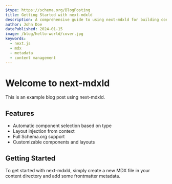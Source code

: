 ```yaml
---
$type: https://schema.org/BlogPosting
title: Getting Started with next-mdxld
description: A comprehensive guide to using next-mdxld for building content-driven Next.js applications with full metadata support
author: John Doe
datePublished: 2024-01-15
image: /blog/hello-world/cover.jpg
keywords:
  - next.js
  - mdx
  - metadata
  - content management
---
```


# Welcome to next-mdxld

This is an example blog post using next-mdxld.

## Features

- Automatic component selection based on type
- Layout injection from context
- Full Schema.org support
- Customizable components and layouts

## Getting Started

To get started with next-mdxld, simply create a new MDX file in your content directory and add some frontmatter metadata.
